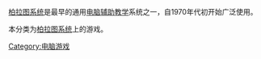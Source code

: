 [[柏拉图系统|柏拉图系统]]是最早的通用[[数位学习|电脑辅助教学]]系统之一，自1970年代初开始广泛使用。

本分类为[[柏拉图系统|柏拉图系统]]上的游戏。

[[Category:电脑游戏|Category:电脑游戏]]